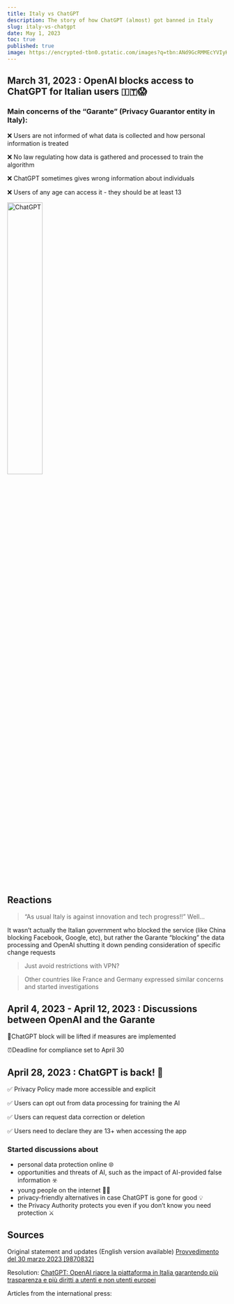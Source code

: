 ```yaml
---
title: Italy vs ChatGPT
description: The story of how ChatGPT (almost) got banned in Italy
slug: italy-vs-chatgpt
date: May 1, 2023
toc: true
published: true
image: https://encrypted-tbn0.gstatic.com/images?q=tbn:ANd9GcRMMEcYVIyKbaT944GYAsP0uq7zdBRRBkyK_w&s
---
```


## March 31, 2023 : **OpenAI blocks access to ChatGPT** for Italian users 🇮🇹😱

### Main concerns of the “**Garante”** (Privacy Guarantor entity in Italy):

❌ Users are not informed of what data is collected and how personal information is treated

❌ No law regulating how data is gathered and processed to train the algorithm

❌ ChatGPT sometimes gives wrong information about individuals

❌ Users of any age can access it - they should be at least 13

<img
  src='https://res.cloudinary.com/dwrurydlt/image/upload/v1715630535/Blog/Chatgpt_in5l2x.jpg'
  alt='ChatGPT'
  width='40%'
/>

## Reactions

> “As usual Italy is against innovation and tech progress!!” Well…

It wasn’t actually the Italian government who blocked the service (like China blocking Facebook, Google, etc), but rather the Garante “blocking” the data processing and OpenAI shutting it down pending consideration of specific change requests

> Just avoid restrictions with VPN?

> Other countries like France and Germany expressed similar concerns and started investigations

## April 4, 2023 - April 12, 2023 : Discussions between OpenAI and the Garante

🚀ChatGPT block will be lifted if measures are implemented

⏰Deadline for compliance set to April 30

## April 28, 2023 : ChatGPT is back! 🥳

✅ Privacy Policy made more accessible and explicit

✅ Users can opt out from data processing for training the AI

✅ Users can request data correction or deletion

✅ Users need to declare they are 13+ when accessing the app

### Started discussions about

- personal data protection online 🌐
- opportunities and threats of AI, such as the impact of AI-provided false information ☣️
- young people on the internet 🧒🏻
- privacy-friendly alternatives in case ChatGPT is gone for good 💡
- the Privacy Authority protects you even if you don’t know you need protection ⚔️

## Sources

Original statement and updates (English version available) [Provvedimento del 30 marzo 2023 [9870832]](https://www.garanteprivacy.it/garante/doc.jsp?ID=9870832)

Resolution: [ChatGPT: OpenAI riapre la piattaforma in Italia garantendo più trasparenza e più diritti a utenti e non utenti europei](https://www.garanteprivacy.it/web/guest/home/docweb/-/docweb-display/docweb/9881490)

Articles from the international press:
